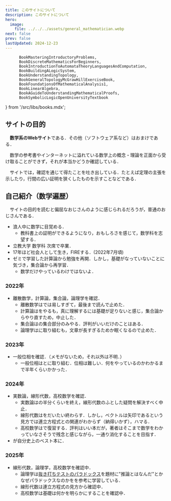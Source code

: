 ```yaml
---
title: このサイトについて
description: このサイトについて
hero:
  image:
    file: ../../../assets/general_mathematician.webp 
next: false
prev: false
lastUpdated: 2024-12-23
---
```

          BookMasteringIntroductoryProblems,
          BookDiscreteMathematicsForBeginners,
          BookIntroductionToAutomataTheoryLanguagesAndComputation,
          BookBuildingALogicSystem,
          BookUnderstandingTopology,
          BookGeneralTopologyMcGrawHillExerciseBook,
          BookFoundationsOfMathematicalAnalysis1,
          BookLinearAlgebra,
          BookAGuideToUnderstandingMathematicalProofs,
          BookSymbolicLogicOpenUniversityTextbook
 } from '/src/libs/books.mdx';

## サイトの目的

　**数学系のWebサイト**である．その他（ソフトウェア系など）はおまけである．

　数学の参考書やインターネットに溢れている数学上の概念・理論を正面から受け取ることができず，それが本当かどうか確認している．

　サイトでは，確認を通じて得たことを吐き出している．たとえば定理の主張を示したり，行間の広い証明を狭くしたものを示すことなどである．

## 自己紹介（数学遍歴）
　サイトの目的を読むと偏屈なおじさんのように感じられるだろうが，普通のおじさんである．

  - 浪人中に数学に目覚める．
    - 教科書上の証明ができるようになり，おもしろさを感じて，数学科を志望する． 
  - 立教大学 数学科 次席で卒業．
  - 17年ほど社会人として生き，FIREする．(2022年7月頃) 
  - ゼミで学習した計算論から勉強を再開．しかし，基礎がなっていないことに気づき，集合論から再学習．
    - 数学だけやっているわけではないよ．
 
### 2022年
  - 離散数学，計算論，集合論，論理学を確認．
    - 離散数学は<BookDiscreteMathematicsForBeginners />では易しすぎて，最後まで読んで止めた． 
    - 計算論は<BookIntroductionToAutomataTheoryLanguagesAndComputation />をやるも，真に理解するには基礎が足りないと感じ，集合論からやり直すため，中止した． 
    - 集合論は<BookIntroductionToSetsAndTopology />の集合部分のみやる．評判がいいだけのことはある．
    - 論理学は<BookBuildingALogicSystem />に取り組むも，文章が長すぎるためか眠くなるので止めた．
### 2023年
  - 一般位相を確認．（メモがないため，それ以外は不明．）
    - 一般位相は<BookUnderstandingTopology />と<BookGeneralTopologyMcGrawHillExerciseBook />に取り組む．位相は難しい．何をやっているのかわかるまで半年くらいかかった．
### 2024年
  - 実数論，線形代数，高校数学を確認．
    - 実数論は<BookFoundationsOfMathematicalAnalysis1 />の半分くらいを終え，線形代数のふとした疑問を解決すべく中止．
    - 線形代数は<BookLinearAlgebra />をだいたい終わらす．しかし，ベクトルは矢印であるという見方では連立方程式との関連がわからず（納得いかず），ハマる．
    - 高校数学は<BookMasteringIntroductoryProblems />で復習する．評判はいい本だが，著者はそこまで数学をわかっていなさそうで残念と感じながら，一通り消化することを目指す．
  - <BookAGuideToUnderstandingMathematicalProofs />が自分史上のベスト本に．
### 2025年
  - 線形代数，論理学，高校数学を確認中．
    - 論理学は[抜き打ちテストのパラドックス](https://ja.wikipedia.org/wiki/%E6%8A%9C%E3%81%8D%E6%89%93%E3%81%A1%E3%83%86%E3%82%B9%E3%83%88%E3%81%AE%E3%83%91%E3%83%A9%E3%83%89%E3%83%83%E3%82%AF%E3%82%B9)を題材に"推論とはなんだ"とかなぜパラドックスなのかを<BookSymbolicLogicOpenUniversityTextbook />を参考に学習している．
    - 線形代数は連立方程式の見方から確認中．
    - 高校数学は基礎は何かを明らかにすることを確認中． 


